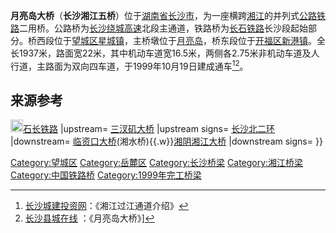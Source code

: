 '''月亮岛大桥'''（'''长沙湘江五桥'''）位于[[湖南省|湖南省]][[长沙市|长沙市]]，为一座横跨[[湘江|湘江]]的并列式[[公路|公路]][[铁路|铁路]]二用桥。公路桥为[[长沙绕城高速公路|长沙绕城高速]]北段主通道，铁路桥为[[长石铁路|长石铁路]]长沙段起始部分。桥西段位于[[望城区|望城区]][[星城镇|星城镇]]，主桥墩位于[[月亮岛|月亮岛]]，桥东段位于[[开福区|开福区]][[新港镇_(长沙市)|新港镇]]。全长1937米，路面宽22米，其中机动车道宽16.5米，两侧各2.75米非机动车道及人行道，主路面为双向四车道，于1999年10月19日建成通车<ref>[http://www.0731ct.com/show_notice.asp?id=124 长沙城建投资网]{{dead link|date=2018年5月 |bot=InternetArchiveBot |fix-attempted=yes }}：《湘江过江通道介绍》</ref><ref>[http://www.changsha.cn/zt/ztchangsha/20060963/5/200609/t20060911_516284.htm 长沙县城在线] {{Wayback|url=http://www.changsha.cn/zt/ztchangsha/20060963/5/200609/t20060911_516284.htm |date=20160304191238 }}：《月亮岛大桥》]</ref>。

== 来源参考 ==
{{Reflist}}


{{长沙基础设施建设}}
{{Crossings navbox
|structure= 桥梁与隧道
|place= [[湘江|湘江]]
|bridge=[[长沙月亮岛大桥|月亮岛大桥]]（湘江五桥）
|bridge signs={{China Expwy Name|G0401}}{{.w}}[[File:China_Railways.svg|20px]][[石长铁路|石长铁路]]
|upstream= [[三汊矶大桥|三汊矶大桥]]
|upstream signs= [[长沙二环线|长沙北二环]]
|downstream= [[临资口大桥|临资口大桥]](湘水桥){{.w}}[[湘阴湘江大桥|湘阴湘江大桥]]
|downstream signs={{中国省道名|308|P=湖南}}
}}
{{Bridge-Stub}}
[[Category:望城区|Category:望城区]]
[[Category:岳麓区|Category:岳麓区]]
[[Category:长沙桥梁|Category:长沙桥梁]]
[[Category:湘江桥梁|Category:湘江桥梁]]
[[Category:中国铁路桥|Category:中国铁路桥]]
[[Category:1999年完工桥梁|Category:1999年完工桥梁]]